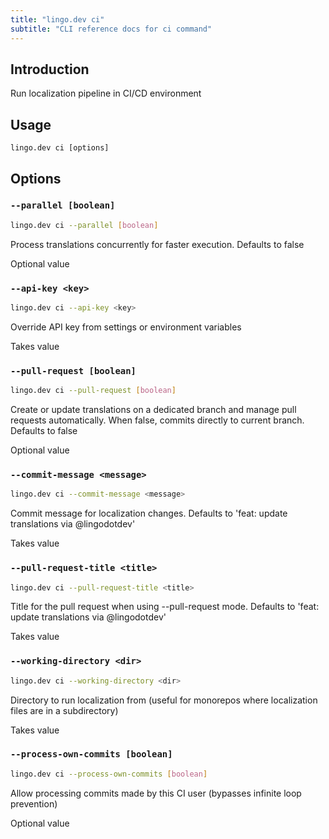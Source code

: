 ```yaml
---
title: "lingo.dev ci"
subtitle: "CLI reference docs for ci command"
---
```


## Introduction

Run localization pipeline in CI/CD environment

## Usage

`lingo.dev ci [options]`

## Options

### `--parallel [boolean]`

```bash
lingo.dev ci --parallel [boolean]
```

Process translations concurrently for faster execution. Defaults to false

Optional value

### `--api-key <key>`

```bash
lingo.dev ci --api-key <key>
```

Override API key from settings or environment variables

Takes value

### `--pull-request [boolean]`

```bash
lingo.dev ci --pull-request [boolean]
```

Create or update translations on a dedicated branch and manage pull requests automatically. When false, commits directly to current branch. Defaults to false

Optional value

### `--commit-message <message>`

```bash
lingo.dev ci --commit-message <message>
```

Commit message for localization changes. Defaults to 'feat: update translations via @lingodotdev'

Takes value

### `--pull-request-title <title>`

```bash
lingo.dev ci --pull-request-title <title>
```

Title for the pull request when using --pull-request mode. Defaults to 'feat: update translations via @lingodotdev'

Takes value

### `--working-directory <dir>`

```bash
lingo.dev ci --working-directory <dir>
```

Directory to run localization from (useful for monorepos where localization files are in a subdirectory)

Takes value

### `--process-own-commits [boolean]`

```bash
lingo.dev ci --process-own-commits [boolean]
```

Allow processing commits made by this CI user (bypasses infinite loop prevention)

Optional value
